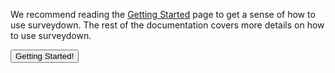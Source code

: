 We recommend reading the [Getting Started](getting-started.qmd) page to get a sense of how to use surveydown. The rest of the documentation covers more details on how to use surveydown.

::: {.text-center}

[<button type="button" class="btn btn-primary btn-lg">Getting Started!</button>](getting-started.qmd)

:::
